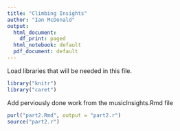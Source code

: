 ```yaml
---
title: "Climbing Insights"
author: "Ian McDonald"
output:
  html_document:
    df_print: paged
  html_notebook: default
  pdf_document: default
---
```


Load libraries that will be needed in this file.
```r
library("knitr")
library("caret")
```

Add perviously done work from the musicInsights.Rmd file
```r
purl("part2.Rmd", output = "part2.r")
source("part2.r")
```
